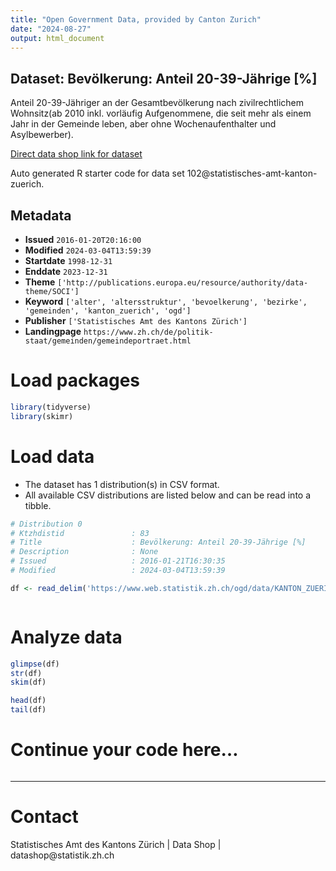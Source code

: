 ```yaml
---
title: "Open Government Data, provided by Canton Zurich"
date: "2024-08-27"
output: html_document
---
```


## Dataset: Bevölkerung: Anteil 20-39-Jährige [%]

Anteil 20-39-Jähriger an der Gesamtbevölkerung nach zivilrechtlichem Wohnsitz(ab 2010 inkl. vorläufig Aufgenommene, die seit mehr als einem Jahr in der Gemeinde leben, aber ohne Wochenaufenthalter und Asylbewerber). 

[Direct data shop link for dataset](https://www.zh.ch/de/politik-staat/statistik-daten/datenkatalog.html#/datasets/102@statistisches-amt-kanton-zuerich)

Auto generated R starter code for data set 102@statistisches-amt-kanton-zuerich.

## Metadata

- **Issued** `2016-01-20T20:16:00`
- **Modified** `2024-03-04T13:59:39`
- **Startdate** `1998-12-31`
- **Enddate** `2023-12-31`
- **Theme** `['http://publications.europa.eu/resource/authority/data-theme/SOCI']`
- **Keyword** `['alter', 'altersstruktur', 'bevoelkerung', 'bezirke', 'gemeinden', 'kanton_zuerich', 'ogd']`
- **Publisher** `['Statistisches Amt des Kantons Zürich']`
- **Landingpage** `https://www.zh.ch/de/politik-staat/gemeinden/gemeindeportraet.html`


# Load packages

```r

library(tidyverse)
library(skimr)

```

# Load data

-   The dataset has 1 distribution(s) in CSV format.
-   All available CSV distributions are listed below and can be read into a tibble.

```r

# Distribution 0
# Ktzhdistid               : 83
# Title                    : Bevölkerung: Anteil 20-39-Jährige [%]
# Description              : None
# Issued                   : 2016-01-21T16:30:35
# Modified                 : 2024-03-04T13:59:39

df <- read_delim('https://www.web.statistik.zh.ch/ogd/data/KANTON_ZUERICH_85.csv')



```

# Analyze data

```r

glimpse(df)
str(df)
skim(df)

head(df)
tail(df)

```

# Continue your code here...

```r

```

------------------------------------------------------------------------

# Contact

Statistisches Amt des Kantons Zürich | Data Shop | datashop@statistik.zh.ch
